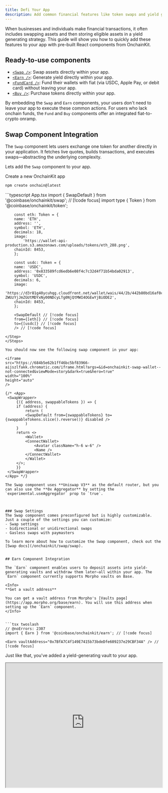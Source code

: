 ```yaml
---
title: Defi Your App
description: Add common financial features like token swaps and yield generating strategies to your app with pre-built React components from OnchainKit.q
---
```



When businesses and individuals make financial transactions, it often includes swapping assets and then storing eligible assets in a yield generating strategy. This guide will show you how to quickly add these features to your app with pre-built React components from OnchainKit.

## Ready-to-use components
- [`<Swap />`](/onchainkit/swap/swap): Swap assets directly within your app.
- [`<Earn />`](/onchainkit/earn/earn): Generate yield directly within your app.
- [`<FundCard />`](/onchainkit/fund/fund-card): Fund their wallets with fiat (via USDC, Apple Pay, or debit card) without leaving your app.
- [`<Buy />`](/onchainkit/buy/buy): Purchase tokens directly within your app.


By embedding the `Swap` and `Earn` components, your users don't need to leave your app to execute these common actions. For users who lack onchain funds, the `Fund` and `Buy` components offer an integrated fiat-to-crypto onramp.


## Swap Component Integration

The `Swap` component lets users exchange one token for another directly in your application. It fetches live quotes, builds transactions, and executes swaps—abstracting the underlying complexity.

Lets add the `Swap` component to your app.

<Steps>
  <Step title="Install and Configure OnchainKit">
  Create a new OnchainKit app

  ```bash Terminal
  npm create onchain@latest
  ```
  </Step>
  <Step title="Import and Render the Swap Component">
       ```typescript App.tsx
        import { SwapDefault } from '@coinbase/onchainkit/swap'; // [!code focus]
        import type { Token } from '@coinbase/onchainkit/token';

        const eth: Token = {
        name: 'ETH',
        address: '',
        symbol: 'ETH',
        decimals: 18,
        image:
            'https://wallet-api-production.s3.amazonaws.com/uploads/tokens/eth_288.png',
        chainId: 8453,
        };

        const usdc: Token = {
        name: 'USDC',
        address: '0x833589fcd6edb6e08f4c7c32d4f71b54bda02913',
        symbol: 'USDC',
        decimals: 6,
        image:
            'https://d3r81g40ycuhqg.cloudfront.net/wallet/wais/44/2b/442b80bd16af0c0d9b22e03a16753823fe826e5bfd457292b55fa0ba8c1ba213-ZWUzYjJmZGUtMDYxNy00NDcyLTg0NjQtMWI4OGEwYjBiODE2',
        chainId: 8453,
        };

        <SwapDefault // [!code focus]
        from={[eth]} // [!code focus]
        to={[usdc]} // [!code focus]
        /> // [!code focus]
   ```
  </Step>
</Steps>

You should now see the following swap component in your app:

<iframe
  src="https://684b5e62b1ff46bc5bf83966-aijszlfakk.chromatic.com/iframe.html?args=&id=onchainkit-swap-wallet--not-connected&viewMode=story&dark=true&hero=true"
  width="100%"
  height="auto"
/>

{/* <App>
    <SwapWrapper>
        {({ address, swappableTokens }) => {
        if (address) {
            return (
            <SwapDefault from={swappableTokens} to={swappableTokens.slice().reverse()} disabled />
            )
        }
        return <>
            <Wallet>
            <ConnectWallet>
                <Avatar className="h-6 w-6" />
                <Name />
            </ConnectWallet>
            </Wallet>
        </>;
        }}
    </SwapWrapper>
</App> */}

The Swap component uses **Uniswap V3** as the default router, but you can also use the **0x Aggregator** by setting the `experimental.useAggregator` prop to `true`.



### Swap Settings
The Swap component comes preconfigured but is highly customizable. Just a couple of the settings you can customize:
- Swap settings
- bidirectional or unidirectional swaps
- Gasless swaps with paymasters

To learn more about how to customize the Swap component, check out the [Swap docs](/onchainkit/swap/swap).


## Earn Component Integration

The `Earn` component enables users to deposit assets into yield-generating vaults and withdraw them later—all within your app. The `Earn` component currently supports Morpho vaults on Base.

<Info>
**Get a vault address**

You can get a vault address from Morpho's [Vaults page](https://app.morpho.org/base/earn). You will use this address when setting up the `Earn` component.
</Info>


```tsx twoslash
// @noErrors: 2307
import { Earn } from '@coinbase/onchainkit/earn'; // [!code focus]

<Earn vaultAddress="0x7BfA7C4f149E7415b73bdeDfe609237e29CBF34A" /> // [!code focus]
```

Just like that, you've added a yield-generating vault to your app.

<iframe
  src="https://684b5e62b1ff46bc5bf83966-aijszlfakk.chromatic.com/iframe.html?args=&id=onchainkit-earn--main&viewMode=story&dark=true&hero=true"
  width="100%"
  height="400px"
/>

{/* <EarnMain /> */}

### Advanced Customizations
Similar to the Swap component, the Earn component is highly customizable. Lets customize our component to include custom deposit buttons for a streamlined user experience.

- `useEarnContext` to access the component's context values, `EarnDeposit` and `EarnDetails`
- `DepositButton` to render custom deposit buttons

<CodeGroup>
```tsx index.tsx
// @noErrors: 2307
import { Earn, useEarnContext } from '@coinbase/onchainkit/earn';
import { CustomDepositButtons } from '@/custom-deposit-buttons';

  <Earn vaultAddress="0x7BfA7C4f149E7415b73bdeDfe609237e29CBF34A">
      <CustomDepositButtons />
  </Earn>

```

```tsx custom-deposit-buttons.tsx
import {EarnDetails,
        EarnDeposit,
        useEarnContext,
        DepositButton} from '@coinbase/onchainkit/earn';

const predefinedAmounts = ['0.1', '1', '10'];

function CustomDepositButtons() {
  const { depositAmount, setDepositAmount } = useEarnContext();

  return (
    <EarnDeposit>
      <EarnDetails />
      <div className="grid grid-cols-3 gap-2">
        {predefinedAmounts.map((amount) => {
          const selected = amount === depositAmount;
          return (
            <button
              key={amount}
              type="button"
              onClick={() => setDepositAmount(amount)}
              className={`rounded-md px-4 py-2
              ${selected ? 'bg-[var(--ock-bg-primary)] text-[var(--ock-text-inverse)]'
              : 'bg-[var(--ock-bg-secondary)] text-[var(--ock-text-primary)]'}`}
            >
              {amount}
            </button>
          );
        })}
      </div>
      <DepositButton />
    </EarnDeposit>
  );
}
```
</CodeGroup>

<iframe
  src="https://684b5e62b1ff46bc5bf83966-aijszlfakk.chromatic.com/iframe.html?args=&id=onchainkit-earn--predefined-deposit&viewMode=story&dark=true&hero=true"
  width="100%"
  height="280px"
/>

{/* <PredefinedInputDeposit /> */}

## Onboarding Users in DeFi

In order to leverage the `<FundCard/>` and `<Buy />` components, users need to have funds in their wallet. If user's don't have funds, they'll need to onramp fiat or buy tokens in order to transact. We'll explore two out-of-the-box solutions from OnchainKit below.

The `Fund` component (via `<FundCard />`) offers a complete fiat onramp experience, allowing users to add funds to their wallet directly in your app.  It provides:
- Amount input with fiat/crypto switching
- Payment method selection (Coinbase, Apple Pay, Debit Card)
- Automatic exchange rate updates
- Smart handling of payment method restrictions (based on country and subdivision)

<Tip>
To use the `FundCard` component, you'll need to provide a Client API Key in `OnchainKitProvider`. You can get one following our [Getting Started](/onchainkit/installation/nextjs#get-your-client-api-key) steps.
</Tip>


```tsx App.tsx
import { FundCard } from '@coinbase/onchainkit/fund';

<FundCard
  assetSymbol="ETH"
  country="US"
  currency="USD"
/>;
```

<iframe
  src="https://684b5e62b1ff46bc5bf83966-aijszlfakk.chromatic.com/iframe.html?args=&id=onchainkit-fundcard--default&viewMode=story&dark=true&hero=true"
  width="100%"
  height="370px"
/>

{/* <App>
  <FundWrapper>
    {({ address }) => {
      if (address) {
        return <FundCard assetSymbol="ETH" country="US" currency="USD" />;
      }
      return (
        <>
          <Wallet>
            <ConnectWallet>
              <Avatar className="h-6 w-6" />
              <Name />
            </ConnectWallet>
          </Wallet>
        </>
      );
    }}
  </FundWrapper>
</App> */}

To learn more about the `FundCard` component and its features, check out the [FundCard docs](/onchainkit/fund/fund-card).

## The `Buy` Component

The `Buy` components provide a comprehensive interface for users to purchase [Tokens](/onchainkit/token/types#token).

The `Buy` component supports token swaps from USDC and ETH by default with the option to provide an additional token of choice using the `fromToken` prop. Users are able to purchase tokens using their Coinbase account, Apple Pay, or debit card.

<Note>
This component requires a `projectId` to be set in the `OnchainKitProvider`. You can find your `projectId` on [Coinbase Developer Platform](https://portal.cdp.coinbase.com/products/onchainkit).
</Note>


```tsx twoslash
import { Buy } from '@coinbase/onchainkit/buy'; // [!code focus]
import type { Token } from '@coinbase/onchainkit/token';

export default function BuyComponents() { // [!code focus]
  const degenToken: Token = {
    name: 'DEGEN',
    address: '0x4ed4e862860bed51a9570b96d89af5e1b0efefed',
    symbol: 'DEGEN',
    decimals: 18,
    image:
    'https://d3r81g40ycuhqg.cloudfront.net/wallet/wais/3b/bf/3bbf118b5e6dc2f9e7fc607a6e7526647b4ba8f0bea87125f971446d57b296d2-MDNmNjY0MmEtNGFiZi00N2I0LWIwMTItMDUyMzg2ZDZhMWNm',
    chainId: 8453,
  };

  return ( // [!code focus]
    <Buy toToken={degenToken} /> // [!code focus]
  ) // [!code focus]
} // [!code focus]

```

<iframe
  src="https://684b5e62b1ff46bc5bf83966-aijszlfakk.chromatic.com/iframe.html?args=&id=onchainkit-buy--disabled&viewMode=story&dark=true&hero=true"
  width="100%"
  height="auto"
/>

{/* <App>
  <BuyWrapper>
    {({ address, toToken }) => {
      return (
        <Buy toToken={toToken} disabled />
      )
    }}
  </BuyWrapper>
</App> */}

<Danger>
**Note: This interface is for demonstration purposes only.**

Swap and Onramp flows will execute and work out of the box when you implement the component in your own app.
</Danger>


By combining Swap, Earn, Fund, and Buy with these additional tools, you can quickly build a robust in-app DeFi experience with minimal development overhead. This lets you focus on building your unique value proposition.


## Next Steps

If you're using these components, its likely you'll benefit from the following components:

- [`<Transaction/>`](/onchainkit/transaction/transaction): Provides a high-level transaction interface for executing custom onchain transactions.


- [`<TokenChip/>`](/onchainkit/token/token-chip): Offers utilities for token selection and display, ideal for building wallet-like interfaces.


- [`<WalletIsland/>`](/onchainkit/wallet/wallet-island): An advanced, draggable wallet widget that consolidates wallet management (QR code, buy options, swap, portfolio view) in one interface.


### Go Gasless
For the `<Buy />` and `<Swap/>` components, you can enable gasless transactions by setting the [`isSponsored`](/onchainkit/buy/buy#sponsor-gas-with-paymaster) prop to `true`.
